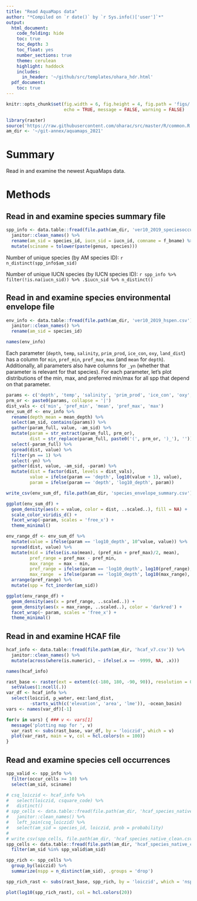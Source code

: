 ```yaml
---
title: "Read AquaMaps data"
author: "*Compiled on `r date()` by `r Sys.info()['user']`*"
output: 
  html_document:
    code_folding: hide
    toc: true
    toc_depth: 3
    toc_float: yes
    number_sections: true
    theme: cerulean
    highlight: haddock
    includes: 
      in_header: '~/github/src/templates/ohara_hdr.html'
  pdf_document:
    toc: true
---
```


``` r

knitr::opts_chunk$set(fig.width = 6, fig.height = 4, fig.path = 'figs/',
                      echo = TRUE, message = FALSE, warning = FALSE)

library(raster)
source('https://raw.githubusercontent.com/oharac/src/master/R/common.R')
am_dir <- '~/git-annex/aquamaps_2021'
```

# Summary

Read in and examine the newest AquaMaps data.

# Methods

## Read in and examine species summary file

```r
spp_info <- data.table::fread(file.path(am_dir, 'ver10_2019_speciesoccursum_iucn.csv')) %>%
  janitor::clean_names() %>%
  rename(am_sid = species_id, iucn_sid = iucn_id, comname = f_bname) %>%
  mutate(sciname = tolower(paste(genus, species)))
```
Number of unique species (by AM species ID): `r n_distinct(spp_info$am_sid)`

Number of unique IUCN species (by IUCN species ID): `r spp_info %>% filter(!is.na(iucn_sid)) %>% .$iucn_sid %>% n_distinct()`

## Read in and examine species environmental envelope file

```r
env_info <- data.table::fread(file.path(am_dir, 'ver10_2019_hspen.csv')) %>%
  janitor::clean_names() %>%
  rename(am_sid = species_id)

names(env_info)
```

Each parameter (`depth`, `temp`, `salinity`, `prim_prod`, `ice_con`, `oxy`, `land_dist`) has a column for `min`, `pref_min`, `pref_max`, `max` (and `mean` for `depth`).  Additionally, all parameters also have columns for `_yn` (whether that parameter is relevant for that species). 
For each parameter, let's plot distributions of the min, max, and preferred min/max for all spp that depend on that parameter.

```r
params <- c('depth', 'temp', 'salinity', 'prim_prod', 'ice_con', 'oxy', 'land_dist')
prm_or <- paste0(params, collapse = '|')
dist_vals <- c('min', 'pref_min', 'mean', 'pref_max', 'max')
env_sum_df <- env_info %>%
  rename(depth_mean = mean_depth) %>%
  select(am_sid, contains(params)) %>%
  gather(param_full, value, -am_sid) %>%
  mutate(param = str_extract(param_full, prm_or),
         dist = str_replace(param_full, paste0('(', prm_or, ')_'), '')) %>%
  select(-param_full) %>%
  spread(dist, value) %>%
  filter(yn == 1) %>%
  select(-yn) %>%
  gather(dist, value, -am_sid, -param) %>%
  mutate(dist = factor(dist, levels = dist_vals),
         value = ifelse(param == 'depth', log10(value + 1), value),
         param = ifelse(param == 'depth', 'log10_depth', param))

write_csv(env_sum_df, file.path(am_dir, 'species_envelope_summary.csv'))

ggplot(env_sum_df) +
  geom_density(aes(x = value, color = dist, ..scaled..), fill = NA) +
  scale_color_viridis_d() +
  facet_wrap(~param, scales = 'free_x') +
  theme_minimal()
```

``` r
env_range_df <- env_sum_df %>%
  mutate(value = ifelse(param == 'log10_depth', 10^value, value)) %>%
  spread(dist, value) %>%
  mutate(mid = ifelse(is.na(mean), (pref_min + pref_max)/2, mean),
         pref_range = pref_max - pref_min,
         max_range  = max - min,
         pref_range = ifelse(param == 'log10_depth', log10(pref_range), pref_range),
         max_range  = ifelse(param == 'log10_depth', log10(max_range), max_range)) %>%
  arrange(pref_range) %>%
  mutate(spp = fct_inorder(am_sid))

ggplot(env_range_df) +
  geom_density(aes(x = pref_range, ..scaled..)) +
  geom_density(aes(x = max_range, ..scaled..), color = 'darkred') +
  facet_wrap(~ param, scales = 'free_x') +
  theme_minimal()
```

## Read in and examine HCAF file

```r
hcaf_info <- data.table::fread(file.path(am_dir, 'hcaf_v7.csv')) %>%
  janitor::clean_names() %>%
  mutate(across(where(is.numeric), ~ ifelse(.x == -9999, NA, .x)))

names(hcaf_info)
```

``` r
rast_base <- raster(ext = extent(c(-180, 180, -90, 90)), resolution = 0.5, crs = '+init=epsg:4326') %>%
  setValues(1:ncell(.))
var_df <- hcaf_info %>%
  select(loiczid, p_water, eez:land_dist, 
         -starts_with(c('elevation', 'area', 'lme')), -ocean_basin)
vars <- names(var_df)[-1]

for(v in vars) { ### v <- vars[1]
  message('plotting map for ', v)
  var_rast <- subs(rast_base, var_df, by = 'loiczid', which = v)
  plot(var_rast, main = v, col = hcl.colors(n = 100))
}
```

## Read and examine species cell occurrences

```r
spp_valid <- spp_info %>%
  filter(occur_cells >= 10) %>%
  select(am_sid, sciname)

# csq_loiczid <- hcaf_info %>%
#   select(loiczid, csquare_code) %>%
#   distinct()
# spp_cells <- data.table::fread(file.path(am_dir, 'hcaf_species_native.csv')) %>%
#   janitor::clean_names() %>%
#   left_join(csq_loiczid) %>%
#   select(am_sid = species_id, loiczid, prob = probability)
# 
# write_csv(spp_cells, file.path(am_dir, 'hcaf_species_native_clean.csv'))
spp_cells <- data.table::fread(file.path(am_dir, 'hcaf_species_native_clean.csv')) %>%
  filter(am_sid %in% spp_valid$am_sid)

spp_rich <- spp_cells %>%
  group_by(loiczid) %>%
  summarize(nspp = n_distinct(am_sid), .groups = 'drop')

spp_rich_rast <- subs(rast_base, spp_rich, by = 'loiczid', which = 'nspp')

plot(log10(spp_rich_rast), col = hcl.colors(20))

```

